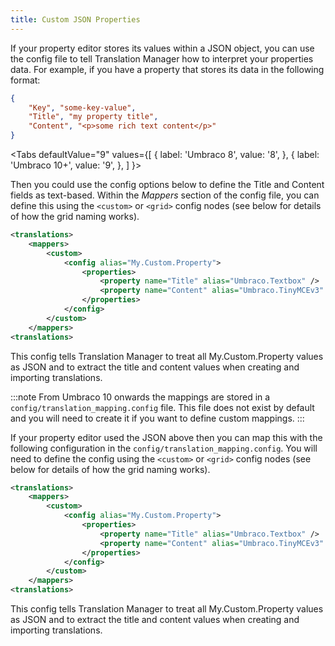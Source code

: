 ```yaml
---
title: Custom JSON Properties
---
```


If your property editor stores its values within a JSON object, you can use the config
file to tell Translation Manager how to interpret your properties data.
For example, if you have a property that stores its data in the following format:

```json
{
    "Key", "some-key-value",
    "Title", "my property title",
    "Content", "<p>some rich text content</p>"
}
```



<Tabs
  defaultValue="9"
  values={[
    { label: 'Umbraco 8', value: '8', },
    { label: 'Umbraco 10+', value: '9', },
  ]
}>
<TabItem value="8">

Then you could use the config options below to define the Title and Content
fields as text-based.
Within the *Mappers* section of the config file, you can define this using the `<custom>`
or `<grid>` config nodes (see below for details of how the grid naming works).

```xml
<translations>
    <mappers>
        <custom>
            <config alias="My.Custom.Property">
                <properties>
                    <property name="Title" alias="Umbraco.Textbox" />
                    <property name="Content" alias="Umbraco.TinyMCEv3" />
                </properties>
            </config>
        </custom>
    </mappers>
<translations>
```
This config tells Translation Manager to treat all My.Custom.Property values as
JSON and to extract the title and content values when creating and importing
translations.

</TabItem>
<TabItem value="9">

:::note
From Umbraco 10 onwards the mappings are stored in a `config/translation_mapping.config` file.
This file does not exist by default and you will need to create it if you want to define custom mappings. 
:::

If your property editor used the JSON above then you can map this with the following configuration in
the `config/translation_mapping.config`. You will need to define the config using the `<custom>`
or `<grid>` config nodes (see below for details of how the grid naming works).

```xml
<translations>
    <mappers>
        <custom>
            <config alias="My.Custom.Property">
                <properties>
                    <property name="Title" alias="Umbraco.Textbox" />
                    <property name="Content" alias="Umbraco.TinyMCEv3" />
                </properties>
            </config>
        </custom>
    </mappers>
<translations>
```
This config tells Translation Manager to treat all My.Custom.Property values as
JSON and to extract the title and content values when creating and importing
translations.


</TabItem>
</Tabs>
